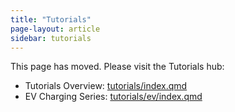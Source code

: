 ```yaml
---
title: "Tutorials"
page-layout: article
sidebar: tutorials
---
```


This page has moved. Please visit the Tutorials hub:

- Tutorials Overview: [tutorials/index.qmd](tutorials/index.qmd)
- EV Charging Series: [tutorials/ev/index.qmd](tutorials/ev/index.qmd)
